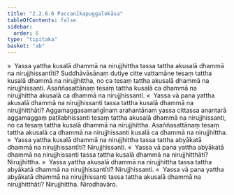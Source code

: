 ```yaml
---
title: "2.2.6.6 Paccanīkapuggalokāsa"
tableOfContents: false
sidebar:
  order: 6
type: "tipitaka"
basket: "ab"
---
```



<DynamicBreadcrumb />

<Division number="161">

<Paragraph number="685">
»  Yassa yattha kusalā dhammā na nirujjhittha tassa tattha akusalā dhammā na nirujjhissantīti?
</Paragraph>

<Paragraph number="686">
Suddhāvāsānaṃ dutiye citte vattamāne tesaṃ tattha kusalā dhammā na nirujjhittha, no ca tesaṃ tattha akusalā dhammā na nirujjhissanti. Asaññasattānaṃ tesaṃ tattha kusalā ca dhammā na nirujjhittha akusalā ca dhammā na nirujjhissanti.
</Paragraph>

<Paragraph number="687">
«  Yassa vā pana yattha akusalā dhammā na nirujjhissanti tassa tattha kusalā dhammā na nirujjhitthāti?
</Paragraph>

<Paragraph number="688">
Aggamaggasamaṅgīnaṃ arahantānaṃ yassa cittassa anantarā aggamaggaṃ paṭilabhissanti tesaṃ tattha akusalā dhammā na nirujjhissanti, no ca tesaṃ tattha kusalā dhammā na nirujjhittha. Asaññasattānaṃ tesaṃ tattha akusalā ca dhammā na nirujjhissanti kusalā ca dhammā na nirujjhittha.
</Paragraph>

<Paragraph number="689">
»  Yassa yattha kusalā dhammā na nirujjhittha tassa tattha abyākatā dhammā na nirujjhissantīti? Nirujjhissanti.
</Paragraph>

<Paragraph number="690">
«  Yassa vā pana yattha abyākatā dhammā na nirujjhissanti tassa tattha kusalā dhammā na nirujjhitthāti? Nirujjhittha.
</Paragraph>

</Division>
<Division number="162">

<Paragraph number="691">
»  Yassa yattha akusalā dhammā na nirujjhittha tassa tattha abyākatā dhammā na nirujjhissantīti? Nirujjhissanti.
</Paragraph>

<Paragraph number="692">
«  Yassa vā pana yattha abyākatā dhammā na nirujjhissanti tassa tattha akusalā dhammā na nirujjhitthāti? Nirujjhittha.

</Paragraph>
</Division>

<Paragraph number="693" type="center">
Nirodhavāro.
</Paragraph>